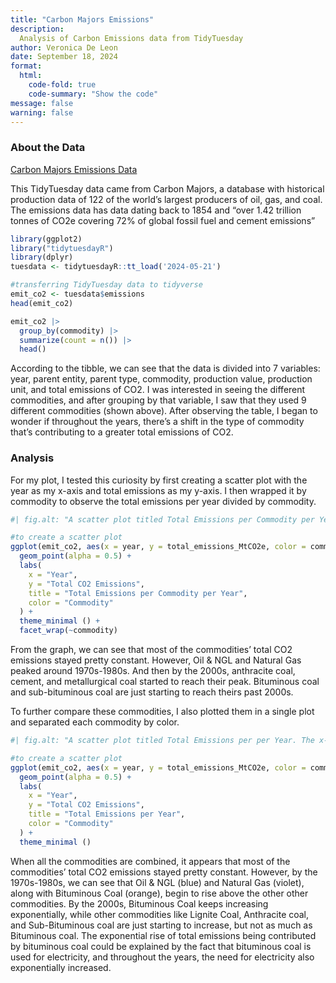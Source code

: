 ```yaml
---
title: "Carbon Majors Emissions"
description: 
  Analysis of Carbon Emissions data from TidyTuesday
author: Veronica De Leon
date: September 18, 2024
format:
  html:
    code-fold: true
    code-summary: "Show the code"
message: false
warning: false
---
```


### About the Data

[Carbon Majors Emissions Data](https://github.com/rfordatascience/tidytuesday/blob/master/data/2024/2024-05-21/readme.md)

This TidyTuesday data came from Carbon Majors, a database with historical production data of 122 of the world's largest producers of oil, gas, and coal. The emissions data has data dating back to 1854 and "over 1.42 trillion tonnes of CO2e covering 72% of global fossil fuel and cement emissions"

```r
library(ggplot2)
library("tidytuesdayR")
library(dplyr)
tuesdata <- tidytuesdayR::tt_load('2024-05-21')
```

```r
#transferring TidyTuesday data to tidyverse
emit_co2 <- tuesdata$emissions
head(emit_co2)

emit_co2 |>
  group_by(commodity) |>
  summarize(count = n()) |>
  head()
```

According to the tibble, we can see that the data is divided into 7 variables: year, parent entity, parent type, commodity, production value, production unit, and total emissions of CO2. I was interested in seeing the different commodities, and after grouping by that variable, I saw that they used 9 different commodities (shown above). After observing the table, I began to wonder if throughout the years, there's a shift in the type of commodity that's contributing to a greater total emissions of CO2.

### Analysis

For my plot, I tested this curiosity by first creating a scatter plot with the year as my x-axis and total emissions as my y-axis. I then wrapped it by commodity to observe the total emissions per year divided by commodity.

```r
#| fig.alt: "A scatter plot titled Total Emissions per Commodity per Year. The x-axis is the year and the y-axis is the total CO2 emissions. There are 9 plots for each of the 9 commodities used in the data set."

#to create a scatter plot
ggplot(emit_co2, aes(x = year, y = total_emissions_MtCO2e, color = commodity)) +
  geom_point(alpha = 0.5) +
  labs(
    x = "Year",
    y = "Total CO2 Emissions",
    title = "Total Emissions per Commodity per Year",
    color = "Commodity"
  ) +
  theme_minimal () +
  facet_wrap(~commodity)
```

From the graph, we can see that most of the commodities' total CO2 emissions stayed pretty constant. However, Oil & NGL and Natural Gas peaked around 1970s-1980s. And then by the 2000s, anthracite coal, cement, and metallurgical coal started to reach their peak. Bituminous coal and sub-bituminous coal are just starting to reach theirs past 2000s.

To further compare these commodities, I also plotted them in a single plot and separated each commodity by color.

```r
#| fig.alt: "A scatter plot titled Total Emissions per per Year. The x-axis is the year and the y-axis is the total CO2 emissions. Each commodity is categorized by a color."

#to create a scatter plot
ggplot(emit_co2, aes(x = year, y = total_emissions_MtCO2e, color = commodity)) +
  geom_point(alpha = 0.5) +
  labs(
    x = "Year",
    y = "Total CO2 Emissions",
    title = "Total Emissions per Year",
    color = "Commodity"
  ) +
  theme_minimal ()
```

When all the commodities are combined, it appears that most of the commodities' total CO2 emissions stayed pretty constant. However, by the 1970s-1980s, we can see that Oil & NGL (blue) and Natural Gas (violet), along with Bituminous Coal (orange), begin to rise above the other other commodities. By the 2000s, Bituminous Coal keeps increasing exponentially, while other commodities like Lignite Coal, Anthracite coal, and Sub-Bituminous coal are just starting to increase, but not as much as Bituminous coal. The exponential rise of total emissions being contributed by bituminous coal could be explained by the fact that bituminous coal is used for electricity, and throughout the years, the need for electricity also exponentially increased.
